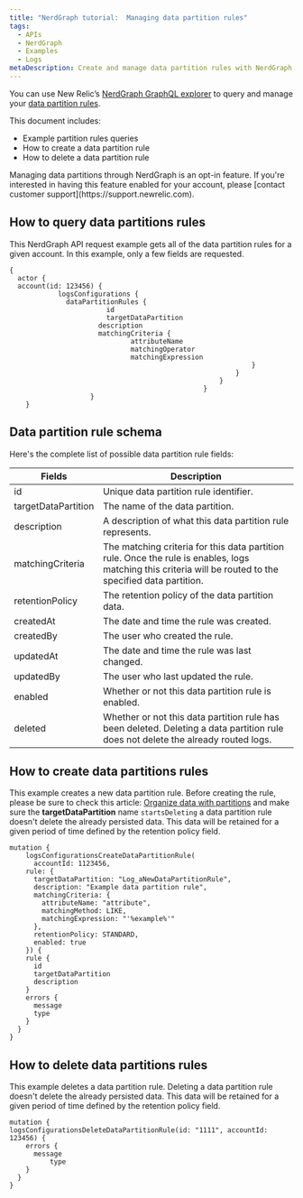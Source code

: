 ```yaml
---
title: "NerdGraph tutorial:  Managing data partition rules"
tags:
  - APIs
  - NerdGraph
  - Examples
  - Logs
metaDescription: Create and manage data partition rules with NerdGraph.  
---
```


You can use New Relic’s [NerdGraph GraphQL explorer](https://api.newrelic.com/graphiql) to query and manage your [data partition rules](https://docs.newrelic.com/docs/logs/log-management/ui-data/data-partitions/). 

This document includes:

* Example partition rules queries
* How to create a data partition rule
* How to delete a data partition rule 

<Callout variant="important">
Managing data partitions through NerdGraph is an opt-in feature. If you're interested in having this feature enabled for your account, please [contact customer support](https://support.newrelic.com).
</Callout>

## How to query data partitions rules


This NerdGraph API request example gets all of the data partition rules for a given account. In this example, only a few fields are requested.

```
{
  actor {
  account(id: 123456) {
			logsConfigurations {
			  dataPartitionRules { 
						id 
						targetDataPartition
					  description
					  matchingCriteria {
							  attributeName
							  matchingOperator
							  matchingExpression
															}
														}
													}
												}
					}
	}
```
## Data partition rule schema

Here's the complete list of possible data partition rule fields: 

<table>
  <thead>
    <tr>
      <th style={{ width: "200px" }}>
        Fields
      </th>
      <th>
        Description
      </th>
    </tr>
  </thead>

  <tbody>
<tr><td>id</td><td> Unique data partition rule identifier.</td></tr>
<tr><td>targetDataPartition</td><td>The name of the data partition.</td></tr>
<tr><td>description	</td> <td>A description of what this data partition rule represents.</td></tr>
<tr><td>matchingCriteria</td> <td>The matching criteria for this data partition rule. Once the rule is enables, logs matching this criteria will be routed to the specified data partition.</td></tr>
<tr><td>retentionPolicy</td> <td>The retention policy of the data partition data.</td></tr>
<tr><td>createdAt</td> <td> The date and time the rule was created.</td></tr>
<tr><td>createdBy</td> <td> The user who created the rule.</td></tr>
<tr><td>updatedAt</td> <td> The date and time the rule was last changed.</td></tr>
<tr><td>updatedBy</td> <td> The user who last updated the rule.</td></tr>
<tr><td>enabled</td> <td> Whether or not this data partition rule is enabled.</td></tr>
<tr><td>deleted</td> <td> Whether or not this data partition rule has been deleted. Deleting a data partition rule does not delete the already routed logs.</td></tr>
    
  </tbody>
</table>

## How to create data partitions rules

This example creates a new data partition rule. Before creating the rule, please be sure to check this article: [Organize data with partitions](https://docs.newrelic.com/docs/logs/log-management/ui-data/data-partitions/) and make sure the **targetDataPartition** name `startsDeleting` a data partition rule doesn't delete the already persisted data. This data will be retained for a given period of time defined by the retention policy field.

```
mutation {
	logsConfigurationsCreateDataPartitionRule(
	  accountId: 1123456,
    rule: {
      targetDataPartition: "Log_aNewDataPartitionRule",
      description: "Example data partition rule",
      matchingCriteria: {
        attributeName: "attribute",
        matchingMethod: LIKE,
        matchingExpression: "'%example%'"
      },
      retentionPolicy: STANDARD,
      enabled: true
    }) {
   	rule {
      id
      targetDataPartition
      description
    }
    errors {
      message
      type
    }
  }
}
```

## How to delete data partitions rules

This example deletes a data partition rule. Deleting a data partition rule doesn't delete the already persisted data. This data will be retained for a given period of time defined by the retention policy field.

```
mutation {
logsConfigurationsDeleteDataPartitionRule(id: "1111", accountId: 123456) {
    errors {
      message
		  type
    }
  }
}
```
